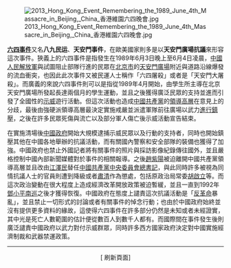 [[File:2013_Hong_Kong_Event_Remembering_the_1989_June_4th_Massacre_in_Beijing,_China_香港維園六四晚會.jpg|right]]

'''[[六四事件|六四事件]]'''又名'''八九民运'''、'''天安門事件'''，在歐美國家則多是以'''天安門廣場抗議'''來形容這次事件。狹義上的六四事件是指發生在1989年6月3日晚上至6月4日凌晨，[[中國人民解放軍|中國人民解放軍]]與試圖阻止部隊行進的民眾在[[北京市|北京市]]的[[天安門廣場|天安門廣場]]附近與道路沿線爆發的流血衝突，也因此此次事件又被民運人士稱作「六四屠殺」或者是「天安門大屠殺」。而廣義的來說六四事件則可以是指從1989年4月開始，由學生所主導在北京天安門廣場所發起長達兩個月的學生運動，並且之後獲得廣泛民眾的支持並進而引發了全國性的[[示威|示威]]遊行活動。但這次活動也造成[[中國共產黨|中國共產黨]]的[[黨和國家領導人|領導高層]]在意見上的分歧，最後由強硬派領導高層最決定實施戒嚴並派遣軍隊前往廣場以武力[[六四清場|進行鎮壓]]，之後在許多民眾死傷與流亡以及部分軍人傷亡後示威活動宣告結束。

在實施清場後[[中華人民共和國政府|中國政府]]開始大規模逮捕示威民眾以及行動的支持者，同時也開始鎮壓其他在中國各地舉辦的抗議活動，而有關國內警察和安全部隊的裝備也獲得了加強。中國政府也禁止外國記者將有關事件的照片與採訪影像紀錄傳往國外，並且嚴格控制中國內部新聞媒體對於事件的相關報導。之後[[趙紫陽|趙紫陽]]被迫離開中國共產黨領導高層並且改由[[江澤民|江澤民]]替任[[中國共產黨中央委員會總書記|中國共產黨中央委員會總書記]]，與此同時許多被視為同情抗議人士的官員則遭到降級或者[[肅清|肅清]]作為懲處，包括原政治局常委[[胡啟立|胡啟立]]等。而這次政治變動在很大程度上造成經濟改革開放政策被迫暫緩，並且一直到1992年[[鄧小平南巡|鄧小平南巡]]之後才獲得恢復。中國政府在態度上譴責這次抗議活動是「[[反革命|反革命]]暴亂」，並且禁止一切形式的討論或者有關事件的悼念行動；也由於中國政府始終並沒有提供更多資料的緣故，這使得六四事件在許多部分仍然是未知或者未經證實，其中光是死亡人數範圍的估計便從數百人到數千人都有。而國際間在事件發生後則廣泛譴責中國政府以武力對付示威群眾，同時許多西方國家政府決定對中國實施經濟制裁和武器禁運政策。

----
<div style = "text-align: center;"><span class = "plainlinks noarchive">[{{fullurl:Portal:六四事件|action=purge}} 刷新頁面]<span></div>